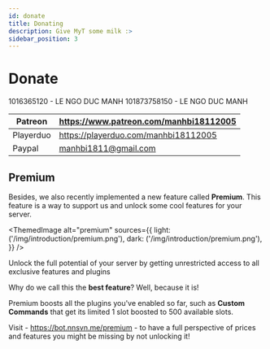 ```yaml
---
id: donate
title: Donating
description: Give MyT some milk :>
sidebar_position: 3
---
```



# Donate

<Tabs className="unique-tabs">
  <TabItem value="VCB" label="Vietcombank" default>
    <CodeBlock language="js">1016365120 - LE NGO DUC MANH</CodeBlock>
  </TabItem>
  <TabItem value="VTB" label="Vietinbank">
    <CodeBlock language="js">101873758150 - LE NGO DUC MANH</CodeBlock>
  </TabItem>
</Tabs>

|​Patreon |https://www.patreon.com/manhbi18112005​ |
| ------ | ------------- |
|​Playerduo | https://playerduo.com/manhbi18112005​ |
|Paypal | manhbi1811@gmail.com |


## Premium

Besides, we also recently implemented a new feature called **Premium**. This feature is a way to support us and unlock some cool features for your server.

<ThemedImage
  alt="premium"
  sources={{
    light: ('/img/introduction/premium.png'),
    dark: ('/img/introduction/premium.png'),
  }}
/>

Unlock the full potential of your server by getting unrestricted access to all exclusive features and plugins

Why do we call this the **best feature**? Well, because it is!

Premium boosts all the plugins you've enabled so far, such as **Custom Commands** that get its limited 1 slot boosted to 500 available slots.

Visit - https://bot.nnsvn.me/premium - to have a full perspective of prices and features you might be missing by not unlocking it!
